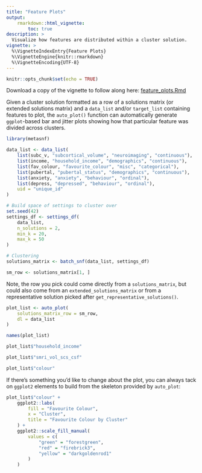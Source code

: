 ```yaml
---
title: "Feature Plots"
output:
    rmarkdown::html_vignette:
        toc: true
description: >
  Visualize how features are distributed within a cluster solution.
vignette: >
  %\VignetteIndexEntry{Feature Plots}
  %\VignetteEngine{knitr::rmarkdown}
  %\VignetteEncoding{UTF-8}
---
```


```r
knitr::opts_chunk$set(echo = TRUE)
```

Download a copy of the vignette to follow along here: [feature_plots.Rmd](https://raw.githubusercontent.com/BRANCHlab/metasnf/main/vignettes/feature_plots.Rmd)

Given a cluster solution formatted as a row of a solutions matrix (or extended solutions matrix) and a `data_list` and/or `target_list` containing features to plot, the `auto_plot()` function can automatically generate `ggplot`-based bar and jitter plots showing how that particular feature was divided across clusters.

```r
library(metasnf)

data_list <- data_list(
    list(subc_v, "subcortical_volume", "neuroimaging", "continuous"),
    list(income, "household_income", "demographics", "continuous"),
    list(fav_colour, "favourite_colour", "misc", "categorical"),
    list(pubertal, "pubertal_status", "demographics", "continuous"),
    list(anxiety, "anxiety", "behaviour", "ordinal"),
    list(depress, "depressed", "behaviour", "ordinal"),
    uid = "unique_id"
)

# Build space of settings to cluster over
set.seed(42)
settings_df <- settings_df(
    data_list,
    n_solutions = 2,
    min_k = 20,
    max_k = 50
)

# Clustering
solutions_matrix <- batch_snf(data_list, settings_df)

sm_row <- solutions_matrix[1, ]
```

Note, the row you pick could come directly from a `solutions_matrix`, but could also come from an `extended_solutions_matrix` or from a representative solution picked after `get_representative_solutions()`.

```r
plot_list <- auto_plot(
    solutions_matrix_row = sm_row,
    dl = data_list
)

names(plot_list)

plot_list$"household_income"

plot_list$"smri_vol_scs_csf"

plot_list$"colour"
```

If there's something you'd like to change about the plot, you can always tack on `ggplot2` elements to build from the skeleton provided by `auto_plot`:

```r
plot_list$"colour" +
    ggplot2::labs(
        fill = "Favourite Colour",
        x = "Cluster",
        title = "Favourite Colour by Cluster"
    ) +
    ggplot2::scale_fill_manual(
        values = c(
            "green" = "forestgreen",
            "red" = "firebrick3",
            "yellow" = "darkgoldenrod1"
        )
    )
```
